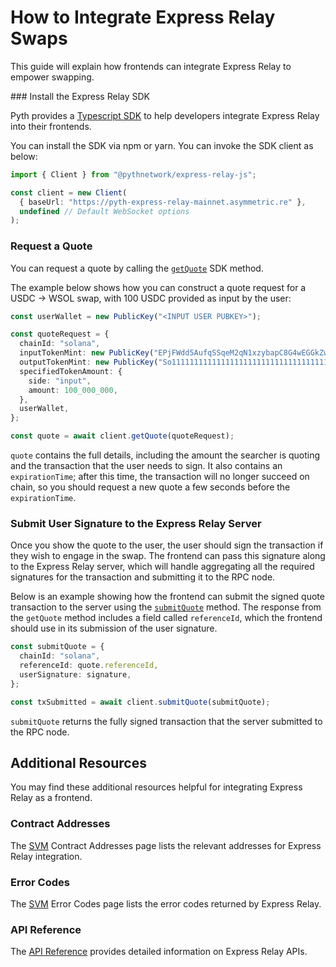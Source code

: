 
# How to Integrate Express Relay Swaps

This guide will explain how frontends can integrate Express Relay to empower swapping.

<Steps>
### Install the Express Relay SDK

Pyth provides a [Typescript SDK](https://www.npmjs.com/package/@pythnetwork/express-relay-js) to help developers integrate Express Relay into their frontends.

You can install the SDK via npm or yarn. You can invoke the SDK client as below:

```typescript
import { Client } from "@pythnetwork/express-relay-js";

const client = new Client(
  { baseUrl: "https://pyth-express-relay-mainnet.asymmetric.re" },
  undefined // Default WebSocket options
);
```

### Request a Quote

You can request a quote by calling the [`getQuote`](https://github.com/pyth-network/per/blob/281de989db887aaf568fed39315a76acc16548fa/sdk/js/src/index.ts#L501-L506) SDK method.

The example below shows how you can construct a quote request for a USDC -> WSOL swap, with 100 USDC provided as input by the user:

```typescript
const userWallet = new PublicKey("<INPUT USER PUBKEY>");

const quoteRequest = {
  chainId: "solana",
  inputTokenMint: new PublicKey("EPjFWdd5AufqSSqeM2qN1xzybapC8G4wEGGkZwyTDt1v"), // USDC mint
  outputTokenMint: new PublicKey("So11111111111111111111111111111111111111112"), // WSOL mint
  specifiedTokenAmount: {
    side: "input",
    amount: 100_000_000,
  },
  userWallet,
};

const quote = await client.getQuote(quoteRequest);
```

`quote` contains the full details, including the amount the searcher is quoting and the transaction that the user needs to sign. It also contains an `expirationTime`; after this time, the transaction will no longer succeed on chain, so you should request a new quote a few seconds before the `expirationTime`.

### Submit User Signature to the Express Relay Server

Once you show the quote to the user, the user should sign the transaction if they wish to engage in the swap. The frontend can pass this signature along to the Express Relay server, which will handle aggregating all the required signatures for the transaction and submitting it to the RPC node.

Below is an example showing how the frontend can submit the signed quote transaction to the server using the [`submitQuote`](https://github.com/pyth-network/per/blob/358eedc1f9072cdfc3418fba309697580f2474f9/sdk/js/src/index.ts#L537-L542) method. The response from the `getQuote` method includes a field called `referenceId`, which the frontend should use in its submission of the user signature.

```typescript
const submitQuote = {
  chainId: "solana",
  referenceId: quote.referenceId,
  userSignature: signature,
};

const txSubmitted = await client.submitQuote(submitQuote);
```

`submitQuote` returns the fully signed transaction that the server submitted to the RPC node.

</Steps>

## Additional Resources

You may find these additional resources helpful for integrating Express Relay as a frontend.

### Contract Addresses

The [SVM](../contract-addresses/svm.mdx) Contract Addresses page lists the relevant addresses for Express Relay integration.

### Error Codes

The [SVM](../errors/svm.mdx) Error Codes page lists the error codes returned by Express Relay.

### API Reference

The [API Reference](https://pyth-express-relay-mainnet.asymmetric.re/docs) provides detailed information on Express Relay APIs.
